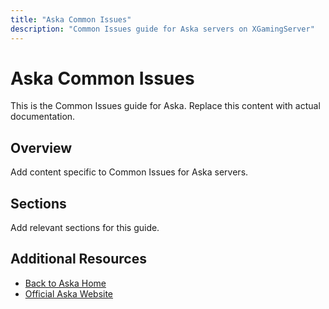 ```yaml
---
title: "Aska Common Issues"
description: "Common Issues guide for Aska servers on XGamingServer"
---
```


# Aska Common Issues

This is the Common Issues guide for Aska. Replace this content with actual documentation.

## Overview

Add content specific to Common Issues for Aska servers.

## Sections

Add relevant sections for this guide.

## Additional Resources

- [Back to Aska Home](./index)
- [Official Aska Website](https://example.com)
